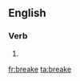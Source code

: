 ==English==

===Verb===
{{infl|en|verb}}

# {{obsolete spelling of|break}}

[[fr:breake]]
[[ta:breake]]